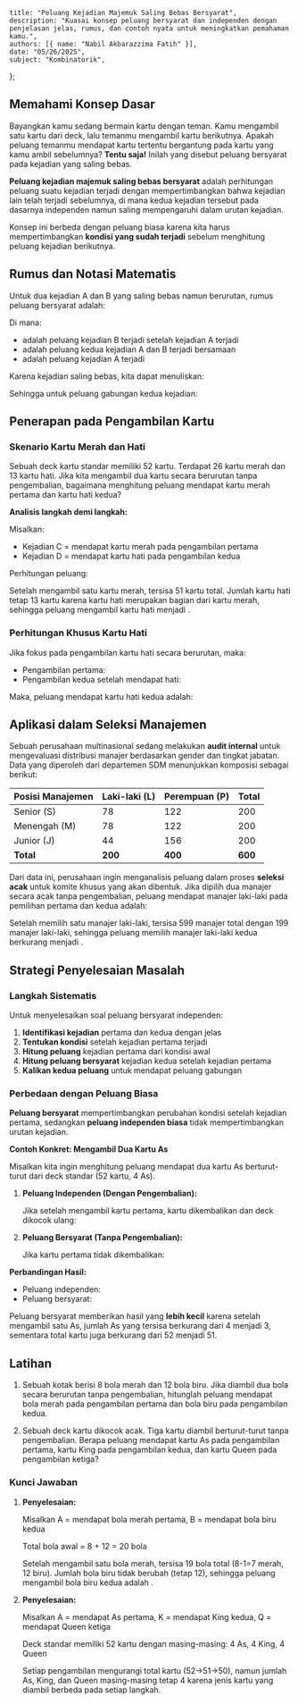     title: "Peluang Kejadian Majemuk Saling Bebas Bersyarat",
    description: "Kuasai konsep peluang bersyarat dan independen dengan penjelasan jelas, rumus, dan contoh nyata untuk meningkatkan pemahaman kamu.",
    authors: [{ name: "Nabil Akbarazzima Fatih" }],
    date: "05/26/2025",
    subject: "Kombinatorik",
};

## Memahami Konsep Dasar

Bayangkan kamu sedang bermain kartu dengan teman. Kamu mengambil satu kartu dari deck, lalu temanmu mengambil kartu berikutnya. Apakah peluang temanmu mendapat kartu tertentu bergantung pada kartu yang kamu ambil sebelumnya? **Tentu saja!** Inilah yang disebut peluang bersyarat pada kejadian yang saling bebas.

**Peluang kejadian majemuk saling bebas bersyarat** adalah perhitungan peluang suatu kejadian terjadi dengan mempertimbangkan bahwa kejadian lain telah terjadi sebelumnya, di mana kedua kejadian tersebut pada dasarnya independen namun saling mempengaruhi dalam urutan kejadian.

Konsep ini berbeda dengan peluang biasa karena kita harus mempertimbangkan **kondisi yang sudah terjadi** sebelum menghitung peluang kejadian berikutnya.

## Rumus dan Notasi Matematis

Untuk dua kejadian A dan B yang saling bebas namun berurutan, rumus peluang bersyarat adalah:

<BlockMath math="P(B|A) = \frac{P(A \cap B)}{P(A)}" />

Di mana:
- <InlineMath math="P(B|A)" /> adalah peluang kejadian B terjadi setelah kejadian A terjadi
- <InlineMath math="P(A \cap B)" /> adalah peluang kedua kejadian A dan B terjadi bersamaan
- <InlineMath math="P(A)" /> adalah peluang kejadian A terjadi

Karena kejadian saling bebas, kita dapat menuliskan:

<BlockMath math="P(A \cap B) = P(A) \times P(B|A)" />

Sehingga untuk peluang gabungan kedua kejadian:

<BlockMath math="P(A \cap B) = P(A) \times P(B|A)" />

## Penerapan pada Pengambilan Kartu

### Skenario Kartu Merah dan Hati

Sebuah deck kartu standar memiliki 52 kartu. Terdapat 26 kartu merah dan 13 kartu hati. Jika kita mengambil dua kartu secara berurutan tanpa pengembalian, bagaimana menghitung peluang mendapat kartu merah pertama dan kartu hati kedua?

**Analisis langkah demi langkah:**

Misalkan:
- Kejadian C = mendapat kartu merah pada pengambilan pertama
- Kejadian D = mendapat kartu hati pada pengambilan kedua

Perhitungan peluang:

<div className="flex flex-col gap-4">
<BlockMath math="P(C) = \frac{26}{52} = \frac{1}{2}" />

<BlockMath math="P(D|C) = \frac{13}{51}" />

<BlockMath math="P(C \cap D) = P(C) \times P(D|C) = \frac{26}{52} \times \frac{13}{51} = \frac{1}{2} \times \frac{13}{51} = \frac{13}{102}" />
</div>

Setelah mengambil satu kartu merah, tersisa 51 kartu total. Jumlah kartu hati tetap 13 kartu karena kartu hati merupakan bagian dari kartu merah, sehingga peluang mengambil kartu hati menjadi <InlineMath math="\frac{13}{51}" />.

### Perhitungan Khusus Kartu Hati

Jika fokus pada pengambilan kartu hati secara berurutan, maka:

- Pengambilan pertama: <InlineMath math="P(A) = \frac{13}{52} = \frac{1}{4}" />
- Pengambilan kedua setelah mendapat hati: <InlineMath math="P(B|A) = \frac{12}{51}" />

Maka, peluang mendapat kartu hati kedua adalah:

<BlockMath math="P(A \cap B) = \frac{13}{52} \times \frac{12}{51} = \frac{156}{2652} = \frac{1}{17}" />

## Aplikasi dalam Seleksi Manajemen

Sebuah perusahaan multinasional sedang melakukan **audit internal** untuk mengevaluasi distribusi manajer berdasarkan gender dan tingkat jabatan. Data yang diperoleh dari departemen SDM menunjukkan komposisi sebagai berikut:

| Posisi Manajemen | Laki-laki (L) | Perempuan (P) | Total |
|------------------|---------------|---------------|-------|
| Senior (S)       | 78            | 122           | 200   |
| Menengah (M)     | 78            | 122           | 200   |
| Junior (J)       | 44            | 156           | 200   |
| **Total**        | **200**       | **400**       | **600** |

Dari data ini, perusahaan ingin menganalisis peluang dalam proses **seleksi acak** untuk komite khusus yang akan dibentuk. Jika dipilih dua manajer secara acak tanpa pengembalian, peluang mendapat manajer laki-laki pada pemilihan pertama dan kedua adalah:

<div className="flex flex-col gap-4">
<BlockMath math="P(L_1) = \frac{200}{600} = \frac{1}{3}" />

<BlockMath math="P(L_2|L_1) = \frac{199}{599}" />

<BlockMath math="P(L_1 \cap L_2) = \frac{200}{600} \times \frac{199}{599} = \frac{1}{3} \times \frac{199}{599} = \frac{199}{1797}" />
</div>

Setelah memilih satu manajer laki-laki, tersisa 599 manajer total dengan 199 manajer laki-laki, sehingga peluang memilih manajer laki-laki kedua berkurang menjadi <InlineMath math="\frac{199}{599}" />.

## Strategi Penyelesaian Masalah

### Langkah Sistematis

Untuk menyelesaikan soal peluang bersyarat independen:

1. **Identifikasi kejadian** pertama dan kedua dengan jelas
2. **Tentukan kondisi** setelah kejadian pertama terjadi
3. **Hitung peluang** kejadian pertama dari kondisi awal
4. **Hitung peluang bersyarat** kejadian kedua setelah kejadian pertama
5. **Kalikan kedua peluang** untuk mendapat peluang gabungan

### Perbedaan dengan Peluang Biasa

**Peluang bersyarat** mempertimbangkan perubahan kondisi setelah kejadian pertama, sedangkan **peluang independen biasa** tidak mempertimbangkan urutan kejadian.

**Contoh Konkret: Mengambil Dua Kartu As**

Misalkan kita ingin menghitung peluang mendapat dua kartu As berturut-turut dari deck standar (52 kartu, 4 As).

1. **Peluang Independen (Dengan Pengembalian):**

    Jika setelah mengambil kartu pertama, kartu dikembalikan dan deck dikocok ulang:

    <div className="flex flex-col gap-4">
    <BlockMath math="P(As_1) = \frac{4}{52} = \frac{1}{13}" />

    <BlockMath math="P(As_2) = \frac{4}{52} = \frac{1}{13}" />

    <BlockMath math="P(As_1 \cap As_2) = \frac{4}{52} \times \frac{4}{52} = \frac{1}{13} \times \frac{1}{13} = \frac{1}{169}" />
    </div>

2. **Peluang Bersyarat (Tanpa Pengembalian):**

    Jika kartu pertama tidak dikembalikan:

    <div className="flex flex-col gap-4">
    <BlockMath math="P(As_1) = \frac{4}{52} = \frac{1}{13}" />

    <BlockMath math="P(As_2|As_1) = \frac{3}{51} = \frac{1}{17}" />

    <BlockMath math="P(As_1 \cap As_2) = \frac{4}{52} \times \frac{3}{51} = \frac{1}{13} \times \frac{1}{17} = \frac{1}{221}" />
    </div>

**Perbandingan Hasil:**
- Peluang independen: <InlineMath math="\frac{1}{169} = 0.00592" />
- Peluang bersyarat: <InlineMath math="\frac{1}{221} = 0.00452" />

Peluang bersyarat memberikan hasil yang **lebih kecil** karena setelah mengambil satu As, jumlah As yang tersisa berkurang dari 4 menjadi 3, sementara total kartu juga berkurang dari 52 menjadi 51.

## Latihan

1. Sebuah kotak berisi 8 bola merah dan 12 bola biru. Jika diambil dua bola secara berurutan tanpa pengembalian, hitunglah peluang mendapat bola merah pada pengambilan pertama dan bola biru pada pengambilan kedua.

2. Sebuah deck kartu dikocok acak. Tiga kartu diambil berturut-turut tanpa pengembalian. Berapa peluang mendapat kartu As pada pengambilan pertama, kartu King pada pengambilan kedua, dan kartu Queen pada pengambilan ketiga?

### Kunci Jawaban

1. **Penyelesaian:**

   Misalkan A = mendapat bola merah pertama, B = mendapat bola biru kedua
   
   Total bola awal = 8 + 12 = 20 bola
   
   <div className="flex flex-col gap-4">
   <BlockMath math="P(A) = \frac{8}{20} = \frac{2}{5}" />
   
   <BlockMath math="P(B|A) = \frac{12}{19}" />
   
   <BlockMath math="P(A \cap B) = \frac{8}{20} \times \frac{12}{19} = \frac{2}{5} \times \frac{12}{19} = \frac{24}{95}" />
   </div>
   
   Setelah mengambil satu bola merah, tersisa 19 bola total (8-1=7 merah, 12 biru). Jumlah bola biru tidak berubah (tetap 12), sehingga peluang mengambil bola biru kedua adalah <InlineMath math="\frac{12}{19}" />.

2. **Penyelesaian:**

   Misalkan A = mendapat As pertama, K = mendapat King kedua, Q = mendapat Queen ketiga
   
   Deck standar memiliki 52 kartu dengan masing-masing: 4 As, 4 King, 4 Queen
   
   <div className="flex flex-col gap-4">
   <BlockMath math="P(A) = \frac{4}{52} = \frac{1}{13}" />
   
   <BlockMath math="P(K|A) = \frac{4}{51}" />
   
   <BlockMath math="P(Q|A \cap K) = \frac{4}{50} = \frac{2}{25}" />
   
   <BlockMath math="P(A \cap K \cap Q) = \frac{4}{52} \times \frac{4}{51} \times \frac{4}{50} = \frac{1}{13} \times \frac{4}{51} \times \frac{2}{25} = \frac{8}{16575}" />
   </div>
   
   Setiap pengambilan mengurangi total kartu (52→51→50), namun jumlah As, King, dan Queen masing-masing tetap 4 karena jenis kartu yang diambil berbeda pada setiap langkah.